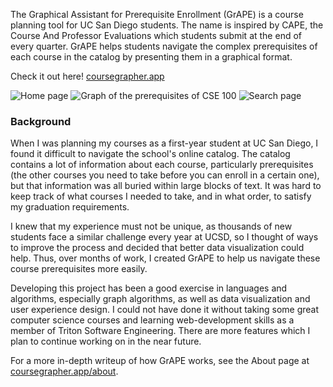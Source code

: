 
The Graphical Assistant for Prerequisite Enrollment (GrAPE) is a course planning tool for UC San Diego students. The name is inspired by CAPE, the Course And Professor Evaluations which students submit at the end of every quarter. GrAPE helps students navigate the complex prerequisites of each course in the catalog by presenting them in a graphical format.

Check it out here! [coursegrapher.app](https://coursegrapher.app)

<ImageCarousel>
  <Image
    source="/images/course-grapher/home.png"
    width={550}
    height={300}
    alt="Home page"
  />
  <Image
    source="/images/course-grapher/graph.png"
    width={606}
    height={300}
    alt="Graph of the prerequisites of CSE 100"
  />
  <Image
    source="/images/course-grapher/search.png"
    width={550}
    height={300}
    alt="Search page"
  />
</ImageCarousel>

### Background

When I was planning my courses as a first-year student at UC San Diego, I found it difficult to navigate the school's online catalog. The catalog contains a lot of information about each course, particularly prerequisites (the other courses you need to take before you can enroll in a certain one), but that information was all buried within large blocks of text. It was hard to keep track of what courses I needed to take, and in what order, to satisfy my graduation requirements.

I knew that my experience must not be unique, as thousands of new students face a similar challenge every year at UCSD, so I thought of ways to improve the process and decided that better data visualization could help. Thus, over months of work, I created GrAPE to help us navigate these course prerequisites more easily.

Developing this project has been a good exercise in languages and algorithms, especially graph algorithms, as well as data visualization and user experience design. I could not have done it without taking some great computer science courses and learning web-development skills as a member of Triton Software Engineering. There are more features which I plan to continue working on in the near future.

For a more in-depth writeup of how GrAPE works, see the About page at [coursegrapher.app/about](https://coursegrapher.app/about).
